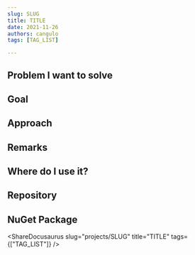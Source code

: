 ```yaml
---
slug: SLUG
title: TITLE
date: 2021-11-26
authors: cangulo
tags: [TAG_LIST]

---
```



## Problem I want to solve


<!--truncate-->

## Goal

## Approach

## Remarks

## Where do I use it?

## Repository

## NuGet Package

<!-- ## GitHub Action -->


<AboutMe/>

<ShareDocusaurus 
  slug="projects/SLUG" 
  title="TITLE" 
  tags={["TAG_LIST"]} />
  
<Comments />